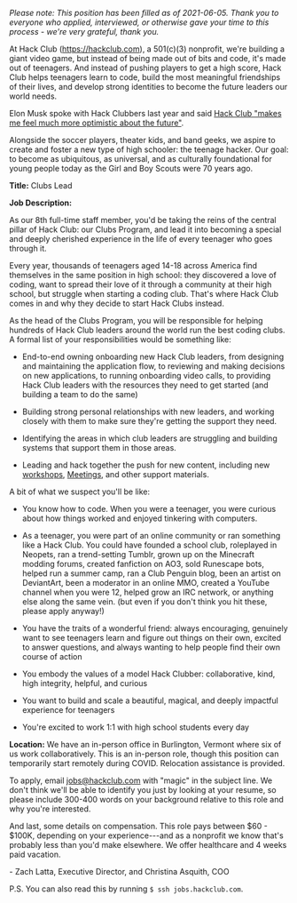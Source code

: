 _Please note: This position has been filled as of 2021-06-05. Thank you to everyone who applied, interviewed, or otherwise gave your time to this process - we're very grateful, thank you._

At Hack Club (https://hackclub.com), a 501(c)(3) nonprofit, we're building a giant video game, but instead of being made out of bits and code, it's made out of teenagers. And instead of pushing players to get a high score, Hack Club helps teenagers learn to code, build the most meaningful friendships of their lives, and develop strong identities to become the future leaders our world needs.

Elon Musk spoke with Hack Clubbers last year and said [Hack Club "makes me feel much more optimistic about the future"](https://hackclub.com/elon/).

Alongside the soccer players, theater kids, and band geeks, we aspire to create and foster a new type of high schooler: the teenage hacker. Our goal: to become as ubiquitous, as universal, and as culturally foundational for young people today as the Girl and Boy Scouts were 70 years ago.

**Title:** Clubs Lead

**Job Description:**

As our 8th full-time staff member, you'd be taking the reins of the central pillar of Hack Club: our Clubs Program, and lead it into becoming a special and deeply cherished experience in the life of every teenager who goes through it.

Every year, thousands of teenagers aged 14-18 across America find themselves in the same position in high school: they discovered a love of coding, want to spread their love of it through a community at their high school, but struggle when starting a coding club. That's where Hack Club comes in and why they decide to start Hack Clubs instead.

As the head of the Clubs Program, you will be responsible for helping hundreds of Hack Club leaders around the world run the best coding clubs. A formal list of your responsibilities would be something like:

- End-to-end owning onboarding new Hack Club leaders, from designing and maintaining the application flow, to reviewing and making decisions on new applications, to running onboarding video calls, to providing Hack Club leaders with the resources they need to get started (and building a team to do the same)

- Building strong personal relationships with new leaders, and working closely with them to make sure they're getting the support they need.

- Identifying the areas in which club leaders are struggling and building systems that support them in those areas.

- Leading and hack together the push for new content, including new [workshops](https://workshops.hackclub.com/), [Meetings](https://meetings.hackclub.com/), and other support materials.

A bit of what we suspect you'll be like:

- You know how to code. When you were a teenager, you were curious about how things worked and enjoyed tinkering with computers.

- As a teenager, you were part of an online community or ran something like a Hack Club. You could have founded a school club, roleplayed in Neopets, ran a trend-setting Tumblr, grown up on the Minecraft modding forums, created fanfiction on AO3, sold Runescape bots, helped run a summer camp, ran a Club Penguin blog, been an artist on DeviantArt, been a moderator in an online MMO, created a YouTube channel when you were 12, helped grow an IRC network, or anything else along the same vein. (but even if you don't think you hit these, please apply anyway!)

- You have the traits of a wonderful friend: always encouraging, genuinely want to see teenagers learn and figure out things on their own, excited to answer questions, and always wanting to help people find their own course of action

- You embody the values of a model Hack Clubber: collaborative, kind, high integrity, helpful, and curious

- You want to build and scale a beautiful, magical, and deeply impactful experience for teenagers

- You're excited to work 1:1 with high school students every day

**Location:** We have an in-person office in Burlington, Vermont where six of us work collaboratively. This is an in-person role, though this position can temporarily start remotely during COVID. Relocation assistance is provided.

To apply, email <jobs@hackclub.com> with "magic" in the subject line. We don't think we'll be able to identify you just by looking at your resume, so please include 300-400 words on your background relative to this role and why you're interested.

And last, some details on compensation. This role pays between $60 - $100K, depending on your experience---and as a nonprofit we know that's probably less than you'd make elsewhere. We offer healthcare and 4 weeks paid vacation.

\- Zach Latta, Executive Director, and Christina Asquith, COO

P.S. You can also read this by running `$ ssh jobs.hackclub.com`.
